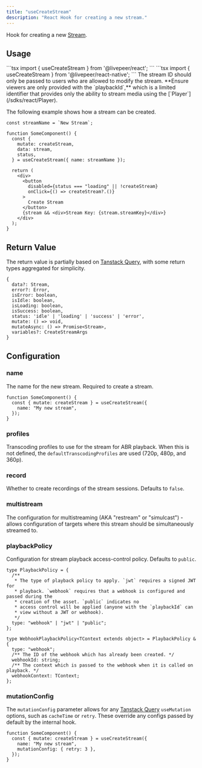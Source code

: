 ```yaml
---
title: "useCreateStream"
description: "React Hook for creating a new stream."
---
```


Hook for creating a new
[Stream](https://github.com/livepeer/react/blob/main/packages/core/src/types/provider.ts).

## Usage

<Tabs>
  <Tab title='React'>
    ```tsx
    import { useCreateStream } from '@livepeer/react';
    ```

  </Tab>
  <Tab title="React Native">
    ```tsx
    import { useCreateStream } from '@livepeer/react-native';
    ```

  </Tab>
</Tabs>

<Warning>
  The stream ID should only be passed to users who are allowed to modify the
  stream. **Ensure viewers are only provided with the `playbackId`,** which is a
  limited identifier that provides only the ability to stream media using the
  [`Player`](/sdks/react/Player).
</Warning>

The following example shows how a stream can be created.

```tsx
const streamName = `New Stream`;

function SomeComponent() {
  const {
    mutate: createStream,
    data: stream,
    status,
  } = useCreateStream({ name: streamName });

  return (
    <div>
      <button
        disabled={status === "loading" || !createStream}
        onClick={() => createStream?.()}
      >
        Create Stream
      </button>
      {stream && <div>Stream Key: {stream.streamKey}</div>}
    </div>
  );
}
```

## Return Value

The return value is partially based on
[Tanstack Query](https://tanstack.com/query/v4/docs/reference/useMutation), with
some return types aggregated for simplicity.

```tsx
{
  data?: Stream,
  error?: Error,
  isError: boolean,
  isIdle: boolean,
  isLoading: boolean,
  isSuccess: boolean,
  status: 'idle' | 'loading' | 'success' | 'error',
  mutate: () => void,
  mutateAsync: () => Promise<Stream>,
  variables?: CreateStreamArgs
}
```

## Configuration

### name

The name for the new stream. Required to create a stream.

```tsx
function SomeComponent() {
  const { mutate: createStream } = useCreateStream({
    name: "My new stream",
  });
}
```

### profiles

Transcoding profiles to use for the stream for ABR playback. When this is not
defined, the `defaultTranscodingProfiles` are used (720p, 480p, and 360p).

### record

Whether to create recordings of the stream sessions. Defaults to `false`.

### multistream

The configuration for multistreaming (AKA "restream" or "simulcast") - allows
configuration of targets where this stream should be simultaneously streamed to.

### playbackPolicy

Configuration for stream playback access-control policy. Defaults to `public`.

```tsx
type PlaybackPolicy = {
  /**
   * The type of playback policy to apply. `jwt` requires a signed JWT for
   * playback. `webhook` requires that a webhook is configured and passed during the
   * creation of the asset. `public` indicates no
   * access control will be applied (anyone with the `playbackId` can
   * view without a JWT or webhook).
   */
  type: "webhook" | "jwt" | "public";
};

type WebhookPlaybackPolicy<TContext extends object> = PlaybackPolicy & {
  type: "webhook";
  /** The ID of the webhook which has already been created. */
  webhookId: string;
  /** The context which is passed to the webhook when it is called on playback. */
  webhookContext: TContext;
};
```

### mutationConfig

The `mutationConfig` parameter allows for any
[Tanstack Query](https://tanstack.com/query/v4/docs/reference/useMutation)
`useMutation` options, such as `cacheTime` or `retry`. These override any
configs passed by default by the internal hook.

```tsx {4}
function SomeComponent() {
  const { mutate: createStream } = useCreateStream({
    name: "My new stream",
    mutationConfig: { retry: 3 },
  });
}
```
